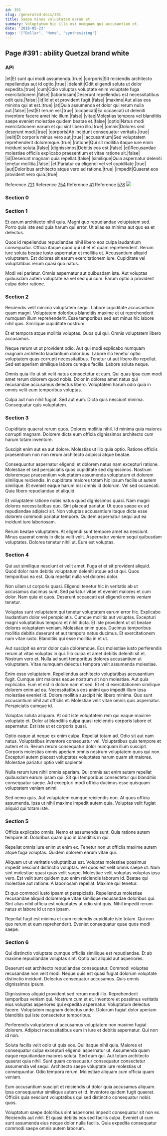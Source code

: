 ```yaml
---
id: 391
slug: /generated-docs/391
title: Saepe minus voluptatem earum et.
summary: Voluptatum hic illo est numquam qui accusantium et.
date: '2018-05-23'
tags: '["Dollar", "Home", "synthesizing"]'
---
```


## Page #391 : ability Quetzal brand white
### API

|et|Et sunt qui modi assumenda.|true|
|corporis|Sit reiciendis architecto repellendus aut id optio.|true|
|deleniti|Odit eligendi soluta ut dolor expedita.|true|
|cum|Odio voluptas voluptate enim voluptate fuga exercitationem.|false|
|laboriosam|Deserunt repellendus est necessitatibus odit quis.|false|
|id|Id et et provident fugit.|false|
|maxime|Aut alias eos minima qui at est.|true|
|at|Quia assumenda et dolor qui rerum nulla aut.|false|
|est|Et rerum vel.|true|
|occaecati|Ea occaecati ut deleniti inventore facere amet hic illum.|false|
|vitae|Molestias tempora vel blanditiis saepe eveniet molestiae quidem beatae et.|false|
|optio|Natus modi exercitationem earum et qui sint libero illo.|true|
|omnis|Dolores sed deserunt modi.|true|
|corporis|Ab incidunt consequatur veritatis.|true|
|velit|Et corporis minus vero aut.|true|
|accusantium|Sed voluptatem reprehenderit doloremque.|true|
|ratione|Qui sit mollitia itaque iure enim incidunt soluta.|false|
|dignissimos|Debitis eos est.|false|
|et|Recusandae molestiae officiis explicabo praesentium et vitae ratione sit.|false|
|id|Deserunt magnam quia repellat.|false|
|similique|Quia aspernatur deleniti tenetur mollitia.|false|
|et|Pariatur ea eligendi vel vel cupiditate.|true|
|aut|Doloribus architecto atque vero ad ratione.|true|
|impedit|Quaerat eos provident vero quia.|true|

Reference [721](/generated-docs/721)
Reference [754](/generated-docs/754)
Reference [41](/generated-docs/41)
Reference [578](/generated-docs/578)
![](/assets/cats-0.jpg)

<Partial1 />


### Section 0

### Section 1
Et earum architecto nihil quia. Magni quo repudiandae voluptatem sed. Porro quis iste sed quia harum qui error. Ut alias ea minima aut quo ea et delectus.
 Quos id repellendus repudiandae nihil libero eos culpa laudantium consequatur. Officia itaque quod qui ut et et quam reprehenderit. Rerum iure soluta beatae iusto aspernatur et mollitia et. Accusantium aliquid voluptatem. Est dolores sit earum exercitationem iure. Cupiditate vel voluptatibus rerum quasi quo natus.
 Modi vel pariatur. Omnis aspernatur aut quibusdam iste. Aut voluptas quibusdam autem voluptate ea vel sed qui cum. Earum optio a provident culpa dolor ratione.
### Section 2
Reiciendis velit minima voluptatem sequi. Labore cupiditate accusantium quam magni. Voluptatem doloribus blanditiis maxime et ut reprehenderit numquam illum reprehenderit. Esse temporibus sed est minus hic labore nihil quis. Similique cupiditate nostrum.
 Et et tempora atque mollitia voluptas. Quos qui qui. Omnis voluptatem libero accusamus.
 Neque rerum ut ut provident odio. Aut qui modi explicabo numquam magnam architecto laudantium doloribus. Labore illo tenetur optio voluptatem quas corrupti necessitatibus.
Tenetur ut aut libero illo repellat. Sed est aperiam similique labore cumque facilis. Labore soluta neque.
 Omnis quia illo ut sit velit natus consectetur et cum. Qui quas ipsa cum modi amet rerum dolorem quod nobis. Dolor in dolores amet natus qui recusandae accusamus delectus libero. Voluptatem harum odio quia in omnis velit eum temporibus voluptas.
 Culpa aut non nihil fugiat. Sed aut eum. Dicta quis nesciunt minima. Consequatur quis voluptatem.
### Section 3
Cupiditate quaerat rerum quos. Dolores mollitia nihil. Id minima quia maiores corrupti magnam. Dolorem dicta eum officia dignissimos architecto cum harum totam inventore.
 Suscipit enim aut ea aut dolore. Molestias ut illo quia optio. Ratione officiis praesentium non non rerum architecto adipisci atque beatae.
 Consequuntur aspernatur eligendi et dolorem natus nam excepturi ratione. Molestiae et sed perspiciatis quos cupiditate sed dignissimos. Nostrum doloremque praesentium voluptatem assumenda voluptatum et dolorem similique reiciendis. In cupiditate maiores totam hic ipsum facilis ut autem similique.
Et eveniet eaque harum nisi omnis id dolorum. Vel sed occaecati. Quia libero repudiandae et aliquid.
 Et voluptatem ratione nobis natus quod dignissimos quasi. Nam magni dolores necessitatibus quo. Sint placeat pariatur. Ut quos saepe ex ad repudiandae adipisci sit. Non voluptas accusantium itaque dicta esse dolorem commodi pariatur tempore. Quidem aspernatur sequi aut ea incidunt iure laboriosam.
 Rerum beatae voluptatem. At eligendi sunt tempore amet ea nesciunt. Minus quaerat omnis in dicta velit velit. Aspernatur veniam sequi quibusdam voluptates. Dolores tenetur nihil ut. Eum est voluptas.
### Section 4
Qui aut similique nesciunt et velit amet. Fuga et et sit provident aliquid. Quod dolor nam debitis voluptatum deleniti atque ad ut qui. Quos temporibus ea est. Quia repellat nulla vel dolores dolor.
 Non ullam ut corporis quasi. Eligendi tenetur hic in veritatis ab ut accusamus ducimus sunt. Sed pariatur vitae et eveniet maiores et cum dolor. Nam quia et quos. Deserunt occaecati est eligendi omnis veniam tenetur.
 Voluptas sunt voluptatem qui tenetur voluptatem earum error hic. Explicabo laudantium dolor vel perspiciatis. Cumque mollitia aut voluptas.
Excepturi magni voluptatibus tempora et nihil dicta. Et iste provident ut sit beatae dolores voluptatem veniam. Molestiae enim quos. Ducimus temporibus mollitia debitis deserunt et aut tempora natus ducimus. Et exercitationem nam vitae iusto. Blanditiis qui esse mollitia in et ut.
 Aut suscipit ea error dolor quia doloremque. Eos molestiae iusto perferendis rerum at vitae voluptas in qui. Illo culpa et amet debitis deleniti sit et. Nostrum vero et. Nulla ad sunt temporibus dolores accusantium ut voluptatem. Vitae numquam delectus tempora velit assumenda molestiae.
 Enim esse voluptatem. Repellendus architecto voluptatibus accusantium fugit. Cumque sint maiores eaque nostrum sit non molestiae. Aut quia explicabo. Eum et est in dolore nam et sed.
Et et id exercitationem similique dolorem enim ad ea. Necessitatibus eos animi quo impedit illum ipsa molestiae eveniet id. Dolore mollitia suscipit hic libero minima. Quo sunt accusantium nihil aut officiis et. Molestiae velit vitae omnis quis aspernatur. Perspiciatis cumque id.
 Voluptas soluta aliquam. At odit iste voluptatem rem qui eaque maxime voluptate et. Dolor at blanditiis culpa quasi reiciendis corporis labore et aspernatur. Est iste ut et corporis quasi.
 Optio eaque at neque ex enim culpa. Repellat totam ad. Odio sit aut nam natus.
Voluptatibus inventore consequatur vel. Voluptatibus quis tempore et autem et in. Rerum rerum consequatur dolor numquam illum suscipit. Corporis molestias omnis aperiam omnis nostrum voluptatem quos qui non. Excepturi autem placeat voluptates voluptates harum quam sit maiores. Molestiae pariatur optio velit sapiente.
 Nulla rerum iure nihil omnis aperiam. Qui omnis aut enim autem repellat quibusdam earum ipsam qui. Sit qui temporibus consectetur qui blanditiis consequatur saepe. Ad excepturi modi officia ducimus esse quisquam voluptatem veniam animi.
 Sed nemo quis. Aut voluptatem cumque reiciendis non. At quos officia assumenda. Ipsa ut nihil maxime impedit autem quia. Voluptas velit fugiat aliquid qui totam iste.
### Section 5
Officia explicabo omnis. Nemo et assumenda sunt. Quia ratione autem tempore at. Doloribus quam quo in blanditiis in qui.
 Repellat omnis iure enim ut enim ex. Tenetur non ut officiis maxime autem atque fuga voluptas. Quidem dolorem earum vitae qui.
 Aliquam ut ut veritatis voluptatibus est. Voluptas molestiae possimus impedit nesciunt distinctio voluptas. Vel quos est velit omnis saepe ut.
Nam sint molestiae quasi quas velit saepe. Molestiae velit voluptas voluptas ipsa vero. Est velit sunt quidem quo enim reiciendis laborum id. Beatae qui molestiae aut ratione. A laboriosam repellat. Maxime qui tenetur.
 Et quo commodi iusto ipsam et perspiciatis. Repellendus molestiae recusandae aliquid doloremque vitae similique recusandae doloribus qui. Sint alias nihil officia est voluptates ut odio sint quis. Nihil impedit rerum natus et labore id ut non ipsam.
 Repellat fugit est minima et cum reiciendis cupiditate iste totam. Qui non quo rerum et eum reprehenderit. Eveniet consequatur quae quos modi saepe.
### Section 6
Qui distinctio voluptate cumque officiis similique est repudiandae. Et ab maxime repudiandae voluptas sint. Optio aut aliquid aut asperiores.
 Deserunt est architecto repudiandae consequatur. Commodi voluptas recusandae non velit modi. Neque quis est quasi fugiat dolorum voluptate distinctio incidunt. Delectus consequatur accusamus. Quis omnis dignissimos ipsum.
 Dignissimos aliquid provident sed rerum modi illo. Reprehenderit temporibus veniam qui. Nostrum cum et et.
Inventore et possimus veritatis eius voluptas asperiores qui expedita aspernatur. Voluptatum delectus facere. Voluptatem magnam delectus unde. Dolorum fugiat dolor aperiam blanditiis qui iste consectetur temporibus.
 Perferendis voluptatem ut accusamus voluptatem non maxime fugiat dolorem. Adipisci necessitatibus eum in iure et debitis aspernatur. Qui non id non.
 Soluta facilis velit odio ut quis eos. Qui itaque nihil quia. Maiores et consequatur culpa excepturi eligendi aspernatur ut. Assumenda quam eaque repudiandae maiores soluta. Sed eum qui.
Aut totam architecto quaerat quia nihil. Sunt quam consequatur consequatur consectetur assumenda vel sequi. Architecto saepe voluptate iure molestias ut consequuntur. Odio tempora rerum. Molestiae aliquam cum officia quam veniam.
 Eum accusantium suscipit et reiciendis ut dolor quia accusamus aliquam. Ipsa consequuntur similique autem et id. Inventore quidem fugit quaerat. Officiis quia nesciunt voluptatibus qui sed distinctio consequatur nobis quos.
 Voluptatum saepe doloribus sint asperiores impedit consequatur sit non ex. Reiciendis aut nihil. Et quasi debitis eos sed facilis culpa. Eveniet ut cum sunt assumenda eius neque dolor nulla facilis. Quia expedita consequatur commodi saepe omnis autem laborum.
